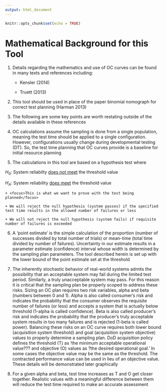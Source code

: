 ```yaml
---
output: html_document
---
```


```r
knitr::opts_chunk$set(echo = TRUE)
```

# Mathematical Background for this Tool

1. Details regarding the mathematics and use of OC curves can be found in many texts and references including:

    - Kensler (2014)
    
    + Truett (2013)

2. This tool should be used in place of the paper binomial nomograph for correct test planning (Harman 2013)

3. The following are some key points are worth restating outside of the details available in these references

4. OC calculations assume the sampling is done from a single population, meaning the test time should be applied to a single configuration. However, configurations usually change during developmental testing (DT). <focus>So, the test time planning that OC curves provide is a baseline for initial resource planning</focus>

5. The calculations in this tool are based on a hypothesis test where

$H_{0}:$ System reliabilty <u>does not meet</u> the threshold value 

$H_{A}:$ System reliability <u>does meet</u> the threshold value  

    + <focus>This is what we want to prove with the test being planned</focus>

    + We will reject the null hypothesis (system passes) if the specified test time results in the allowed number of failures or less 

    + We will not reject the null hypothesis (system fails) if requisite number of failures is exceeded

6. A 'point estimate' is the simple calculation of the proportion (number of successes divided by total number of trials) or mean-time (total time divided by number of failures). Uncertainty in our estimate results in a parameter estimate (confidence) interval whose width is determined by the sampling plan parameters. The tool described herein is set up with the lower bound of the point estimate set at the threshold

7. The inherently stochastic behavior of real-world systems admits the possibility that an acceptable system may fail during the limited test period.  Similarly, a truly unacceptable system may pass. For this reason it is critical that the sampling plan be properly scoped to address these risks. Sizing an OC plan requires two risk variables, alpha and beta (numbers between 0 and 1). Alpha is also called consumer's risk and indicates the probability that the consumer observes the requisite number of failures (or less) and accepts a system that is actually below threshold (1-alpha is called confidence). Beta is also called producer's risk and indicates the probability that the producer's truly acceptable system results in too many failures and is rejected (1-beta is called power). Balancing these risks on an OC curve requires both lower bound (acquisition system threshold) and goal (acquisition system objective) values to properly determine a sampling plan. DoD acquisition policy defines the threshold (T) as 'the minimum acceptable operational value??? and objective (O) values as ?the desired operational goal.'  In some cases the objective value may be the same as the threshold.  The contracted performance value can be used in lieu of an objective value.  These details will be demonstrated later graphically

8. For a given alpha and beta, test time increases as T and O get closer together.  Realistic values with a meaningful difference between them will reduce the test time required to make an accurate assessment